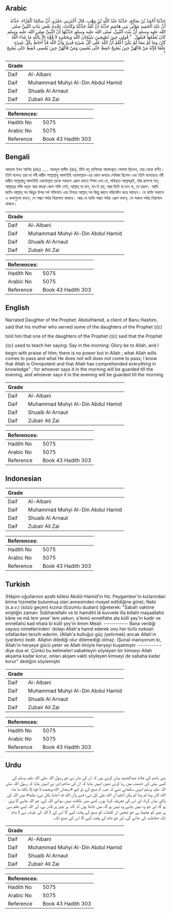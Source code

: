 ## Arabic


<div dir="rtl" lang="ar" style={{fontSize:'larger',backgroundColor:'#f8f9fa',padding:20}}>
حَدَّثَنَا أَحْمَدُ بْنُ صَالِحٍ، حَدَّثَنَا عَبْدُ اللَّهِ بْنُ وَهْبٍ، قَالَ أَخْبَرَنِي عَمْرٌو، أَنَّ سَالِمًا الْفَرَّاءَ، حَدَّثَهُ أَنَّ عَبْدَ الْحَمِيدِ مَوْلَى بَنِي هَاشِمٍ حَدَّثَهُ أَنَّ أُمَّهُ حَدَّثَتْهُ وَكَانَتْ، تَخْدِمُ بَعْضَ بَنَاتِ النَّبِيِّ صلى الله عليه وسلم أَنَّ بِنْتَ النَّبِيِّ، صلى الله عليه وسلم حَدَّثَتْهَا أَنَّ النَّبِيَّ صلى الله عليه وسلم كَانَ يُعَلِّمُهَا فَيَقُولُ ‏ "‏ قُولِي حِينَ تُصْبِحِينَ سُبْحَانَ اللَّهِ وَبِحَمْدِهِ لاَ قُوَّةَ إِلاَّ بِاللَّهِ مَا شَاءَ اللَّهُ كَانَ وَمَا لَمْ يَشَأْ لَمْ يَكُنْ أَعْلَمُ أَنَّ اللَّهَ عَلَى كُلِّ شَىْءٍ قَدِيرٌ وَأَنَّ اللَّهَ قَدْ أَحَاطَ بِكُلِّ شَىْءٍ عِلْمًا فَإِنَّهُ مَنْ قَالَهُنَّ حِينَ يُصْبِحُ حُفِظَ حَتَّى يُمْسِيَ وَمَنْ قَالَهُنَّ حِينَ يُمْسِي حُفِظَ حَتَّى يُصْبِحَ ‏"‏ ‏.‏
</div>
<div style={{backgroundColor:'#f8f9fa',padding:20, marginBottom: 10}}><table> <thead> <tr> <th>Grade</th> <th></th> </tr> </thead> <tbody> <tr><td>Daif</td><td>Al-Albani</td></tr><tr><td>Daif</td><td>Muhammad Muhyi Al-Din Abdul Hamid</td></tr><tr><td>Daif</td><td>Shuaib Al Arnaut</td></tr><tr><td>Daif</td><td>Zubair Ali Zai</td></tr></tbody></table><table> <thead> <tr> <th>References:</th> <th></th> </tr> </thead> <tbody><tr><td>Hadith No</td><td>5075</td></tr><tr><td>Arabic No</td><td>5075</td></tr><tr><td>Reference</td><td>Book 43 Hadith 303</td></tr></tbody></table></div>

## Bengali


<div dir="ltr" lang="bn" style={{fontSize:'larger',backgroundColor:'#f8f9fa',padding:20}}>
আহমদ ইবন সালিহ (রহঃ) ..... আবদুল হামীদ (রাঃ), যিনি বনূ হাশিমের আযাদকৃত গোলাম ছিলেন, তার থেকে বর্ণিত। তিনি বলেনঃ তার মা নবী করীম সাল্লাল্লাহু আলাইহি ওয়াসাল্লাম-এর কোন কন্যার সেবিকা ছিলেন এবং তিনি বলেছেনঃ নবী করীম সাল্লাল্লাহু আলাইহি ওয়াসাল্লাম তাকে সকালে এরূপ বলতে শিক্ষা দেন যে, পবিত্রতা আল্লাহ্‌রই, তাঁর প্রশংসা সহ; আল্লাহ্‌র শক্তি ছাড়া আর কারো কোন শক্তি নেই; আল্লাহ্‌ যা চান, তা-ই হয়, আর তিনি যা চান না, তা হয়না। আমি জানি-আল্লাহ্‌ সব কিছুর উপর সর্ব শক্তিমান এবং নিশ্চয় আল্লাহ্‌ সব কিছু জ্ঞানে পরিবেষ্টন করে আছেন। যে ব্যক্তি সকালে এ কথাগুলো বলবে, সে সন্ধ্যা পর্যন্ত নিরাপদে থাকবে। আর যে ব্যক্তি সন্ধ্যা পর্যন্ত এরূপ বলবে, সে সকাল পর্যন্ত নিরাপদে থাকবে।
</div>
<div style={{backgroundColor:'#f8f9fa',padding:20, marginBottom: 10}}><table> <thead> <tr> <th>Grade</th> <th></th> </tr> </thead> <tbody> <tr><td>Daif</td><td>Al-Albani</td></tr><tr><td>Daif</td><td>Muhammad Muhyi Al-Din Abdul Hamid</td></tr><tr><td>Daif</td><td>Shuaib Al Arnaut</td></tr><tr><td>Daif</td><td>Zubair Ali Zai</td></tr></tbody></table><table> <thead> <tr> <th>References:</th> <th></th> </tr> </thead> <tbody><tr><td>Hadith No</td><td>5075</td></tr><tr><td>Arabic No</td><td>5075</td></tr><tr><td>Reference</td><td>Book 43 Hadith 303</td></tr></tbody></table></div>

## English


<div dir="ltr" lang="en" style={{fontSize:'larger',backgroundColor:'#f8f9fa',padding:20}}>
Narrated Daughter of the Prophet: AbdulHamid, a client of Banu Hashim, said that his mother who served some of the daughters of the Prophet (ﷺ) told him that one of the daughters of the Prophet (ﷺ) said that the Prophet (ﷺ) used to teach her saying: Say in the morning: Glory be to Allah, and I begin with praise of Him; there is no power but in Allah ; what Allah wills comes to pass and what He does not will does not come to pass; I know that Allah is Omnipotent and that Allah has comprehended everything in knowledge" ; for whoever says it in the morning will be guarded till the evening, and whoever says it in the evening will be guarded till the morning
</div>
<div style={{backgroundColor:'#f8f9fa',padding:20, marginBottom: 10}}><table> <thead> <tr> <th>Grade</th> <th></th> </tr> </thead> <tbody> <tr><td>Daif</td><td>Al-Albani</td></tr><tr><td>Daif</td><td>Muhammad Muhyi Al-Din Abdul Hamid</td></tr><tr><td>Daif</td><td>Shuaib Al Arnaut</td></tr><tr><td>Daif</td><td>Zubair Ali Zai</td></tr></tbody></table><table> <thead> <tr> <th>References:</th> <th></th> </tr> </thead> <tbody><tr><td>Hadith No</td><td>5075</td></tr><tr><td>Arabic No</td><td>5075</td></tr><tr><td>Reference</td><td>Book 43 Hadith 303</td></tr></tbody></table></div>

## Indonesian


<div dir="ltr" lang="id" style={{fontSize:'larger',backgroundColor:'#f8f9fa',padding:20}}>

</div>
<div style={{backgroundColor:'#f8f9fa',padding:20, marginBottom: 10}}><table> <thead> <tr> <th>Grade</th> <th></th> </tr> </thead> <tbody> <tr><td>Daif</td><td>Al-Albani</td></tr><tr><td>Daif</td><td>Muhammad Muhyi Al-Din Abdul Hamid</td></tr><tr><td>Daif</td><td>Shuaib Al Arnaut</td></tr><tr><td>Daif</td><td>Zubair Ali Zai</td></tr></tbody></table><table> <thead> <tr> <th>References:</th> <th></th> </tr> </thead> <tbody><tr><td>Hadith No</td><td>5075</td></tr><tr><td>Arabic No</td><td>5075</td></tr><tr><td>Reference</td><td>Book 43 Hadith 303</td></tr></tbody></table></div>

## Turkish


<div dir="ltr" lang="tr" style={{fontSize:'larger',backgroundColor:'#f8f9fa',padding:20}}>
(Hâşim oğullarının azatlı kölesi Abdül-Hamid'in Hz. Peygamber'in kızlarından birine hizmette bulunmuş olan annesinden rivayet edildiğine göre); Nebi (s.a.v.) (sözü geçen) kızına (lüzumlu duaları) öğreterek: "Sabah vaktine eriştiğin zaman: Sübhanellahi ve bi hamdihî lâ kuvvete illa billahi maşaallahü kâne ve mâ lem yese' lem yekun, a'lemü ennelfahe ala külli şey'in kadir ve ennellahü kad ehata bi külli şey'in ilmen Meali: ------------ Bana verdiği sayısız nimetlerinden' dolayı Allah'a hamd ederek onu her türlü noksan sıfatlardan tenzih ederim. (Allah'a kulluğu) güç (yetirmek) ancak Allah'ın (yardımı) iledir. Allahın dilediği olur dilemediği olmaz. (Şuna) inanıyorum ki, Allah'ın herşeye gücü yeter ve Allah ilmiyle herşeyi kuşatmıştır ------------ diye dua et. Çünkü bu kelimeleri sabahleyin söyleyen bir kimseyi Allah akşama kadar korur, onları akşam vakti söyleyen kimseyi de sabaha kadar korur" dediğini söylemiştir
</div>
<div style={{backgroundColor:'#f8f9fa',padding:20, marginBottom: 10}}><table> <thead> <tr> <th>Grade</th> <th></th> </tr> </thead> <tbody> <tr><td>Daif</td><td>Al-Albani</td></tr><tr><td>Daif</td><td>Muhammad Muhyi Al-Din Abdul Hamid</td></tr><tr><td>Daif</td><td>Shuaib Al Arnaut</td></tr><tr><td>Daif</td><td>Zubair Ali Zai</td></tr></tbody></table><table> <thead> <tr> <th>References:</th> <th></th> </tr> </thead> <tbody><tr><td>Hadith No</td><td>5075</td></tr><tr><td>Arabic No</td><td>5075</td></tr><tr><td>Reference</td><td>Book 43 Hadith 303</td></tr></tbody></table></div>

## Urdu


<div dir="rtl" lang="ur" style={{fontSize:'larger',backgroundColor:'#f8f9fa',padding:20}}>
بنی ہاشم کے غلام عبدالحمید بیان کرتے ہیں کہ ان کی ماں نے جو رسول اللہ صلی اللہ علیہ وسلم کی کسی بیٹی کی خدمت میں رہا کرتی تھیں انہیں بتایا کہ ان کی صاحبزادی نے انہیں بتایا کہ رسول اللہ صلی اللہ علیہ وسلم انہیں سکھاتے تھے کہ جب تم صبح کرو تو کہو «سبحان الله وبحمده لا قوة إلا بالله ما شاء الله كان وما لم يشأ لم يكن أعلم أن الله على كل شىء قدير وأن الله قد أحاط بكل شىء علما» میں اللہ کی پاکی بیان کرتا، اور اس کی تعریف کرتا ہوں، کسی میں طاقت نہیں سوائے اللہ کے، جو اللہ چاہے گا وہی ہو گا، اور جو وہ نہیں چاہے وہ نہیں ہو گا، میں جانتا ہوں کہ اللہ ہر چیز پر قادر ہے، اور اللہ اپنے علم سے ہر چیز کو محیط ہے جو شخص ان کلمات کو صبح کے وقت کہے گا اس کی ( اللہ کی طرف سے ) شام تک حفاظت کی جائے گی، اور جو شام کے وقت کہے گا اس کی صبح تک۔
</div>
<div style={{backgroundColor:'#f8f9fa',padding:20, marginBottom: 10}}><table> <thead> <tr> <th>Grade</th> <th></th> </tr> </thead> <tbody> <tr><td>Daif</td><td>Al-Albani</td></tr><tr><td>Daif</td><td>Muhammad Muhyi Al-Din Abdul Hamid</td></tr><tr><td>Daif</td><td>Shuaib Al Arnaut</td></tr><tr><td>Daif</td><td>Zubair Ali Zai</td></tr></tbody></table><table> <thead> <tr> <th>References:</th> <th></th> </tr> </thead> <tbody><tr><td>Hadith No</td><td>5075</td></tr><tr><td>Arabic No</td><td>5075</td></tr><tr><td>Reference</td><td>Book 43 Hadith 303</td></tr></tbody></table></div>